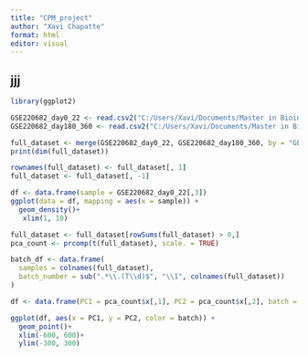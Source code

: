 ```yaml
---
title: "CPM_project"
author: "Xavi Chapatte"
format: html
editor: visual
---
```


## jjj

```r
library(ggplot2)
```

```r
GSE220682_day0_22 <- read.csv2("C:/Users/Xavi/Documents/Master in Bioinformatics and Systems Biology/Autum 2024/Computational Precision Medicine/Project/GSE220682_day0-22.csv")
GSE220682_day180_360 <- read.csv2("C:/Users/Xavi/Documents/Master in Bioinformatics and Systems Biology/Autum 2024/Computational Precision Medicine/Project/GSE220682_day180-360.csv")


```

```r
full_dataset <- merge(GSE220682_day0_22, GSE220682_day180_360, by = "GENE")
print(dim(full_dataset))
```

```r
rownames(full_dataset) <- full_dataset[, 1]
full_dataset <- full_dataset[, -1]


```

```r
df <- data.frame(sample = GSE220682_day0_22[,3])
ggplot(data = df, mapping = aes(x = sample)) +
  geom_density()+
   xlim(1, 10)

```

```r
full_dataset <- full_dataset[rowSums(full_dataset) > 0,] 
pca_count <- prcomp(t(full_dataset), scale. = TRUE) 
```

```r
batch_df <- data.frame(
  samples = colnames(full_dataset),
  batch_number = sub(".*\\.(T\\d)$", "\\1", colnames(full_dataset))
)
```

```r

df <- data.frame(PC1 = pca_count$x[,1], PC2 = pca_count$x[,2], batch = batch_df[match(colnames(full_dataset), batch_df$samples),]$batch_number)

ggplot(df, aes(x = PC1, y = PC2, color = batch)) +
  geom_point()+
  xlim(-600, 600)+
  ylim(-300, 300)
```

